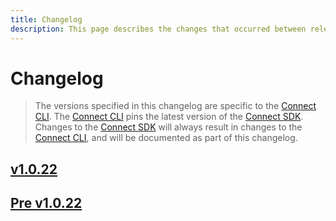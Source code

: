 ```yaml
---
title: Changelog
description: This page describes the changes that occurred between releases SDK `v0.0.33` and `v0.0.36` and CLI `0.0.15` and `0.0.17 `.
---
```


# Changelog

> The versions specified in this changelog are specific to the [Connect CLI](https://www.npmjs.com/package/@shipengine/connect-cli). The [Connect CLI](https://www.npmjs.com/package/@shipengine/connect-cli)
pins the latest version of the [Connect SDK](https://www.npmjs.com/package/@shipengine/connect-sdk). Changes to the [Connect SDK](https://www.npmjs.com/package/@shipengine/connect-sdk) will always result in
changes to the [Connect CLI](https://www.npmjs.com/package/@shipengine/connect-cli), and will be documented as part of this changelog.

## [v1.0.22](./v1-0-22.mdx)

## [Pre v1.0.22](./pre-v1-0-22.mdx)
